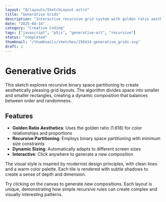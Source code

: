 ```yaml
---
layout: "@/layouts/SketchLayout.astro"
title: "Generative Grids"
description: "Interactive recursive grid system with golden ratio aesthetics"
date: "2025-04-14"
category: "Creative Coding"
tags: ["javascript", "p5js", "generative-art", "recursive"]
status: "completed"
thumbnail: "/thumbnails/sketches/250414-generative_grids.svg"
draft: 1
---
```



# Generative Grids

This sketch explores recursive binary space partitioning to create aesthetically pleasing grid layouts. The algorithm divides space into smaller and smaller rectangles, creating a dynamic composition that balances between order and randomness.

## Features

- **Golden Ratio Aesthetics**: Uses the golden ratio (1.618) for color relationships and proportions
- **Recursive Partitioning**: Employs binary space partitioning with minimum size constraints
- **Dynamic Sizing**: Automatically adapts to different screen sizes
- **Interactive**: Click anywhere to generate a new composition

The visual style is inspired by modernist design principles, with clean lines and a warm color palette. Each tile is rendered with subtle shadows to create a sense of depth and dimension.

<div class="interactive-component">
  <GenerativeGridsSketch />
</div>

Try clicking on the canvas to generate new compositions. Each layout is unique, demonstrating how simple recursive rules can create complex and visually interesting patterns.
